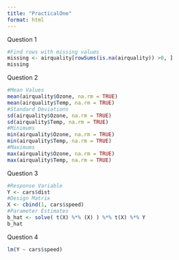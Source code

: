 ```yaml
---
title: "PracticalOne"
format: html
---
```


Question 1

```r
#Find rows with missing values
missing <- airquality[rowSums(is.na(airquality)) >0, ]
missing
```

Question 2

```r
#Mean Values
mean(airquality$Ozone, na.rm = TRUE)
mean(airquality$Temp, na.rm = TRUE)
#Standard Deviations
sd(airquality$Ozone, na.rm = TRUE)
sd(airquality$Temp, na.rm = TRUE)
#Minimums
min(airquality$Ozone, na.rm = TRUE)
min(airquality$Temp, na.rm = TRUE)
#Maximums
max(airquality$Ozone, na.rm = TRUE)
max(airquality$Temp, na.rm = TRUE)
```


Question 3

```r
#Response Variable
Y <- cars$dist
#Design Matrix
X <- cbind(1, cars$speed)
#Parameter Estimates
b_hat <- solve( t(X) %*% (X) ) %*% t(X) %*% Y
b_hat
```

Question 4

```r
lm(Y ~ cars$speed)
```
